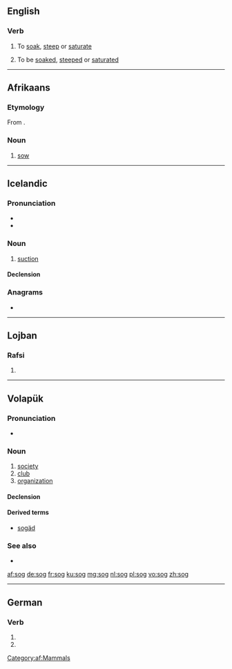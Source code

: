 {{also|Sog|sög|søg}}
==English==

===Verb===
{{en-verb|sogs|sogging|sogged}}

# {{context|transitive|lang=en}} To [[soak]], [[steep]] or [[saturate]]
# {{context|intransitive|lang=en}} To be [[soaked]], [[steeped]] or [[saturated]]

----
==Afrikaans==
===Etymology===
From {{etyl|nl|af}} {{term|zeug|lang=nl}}.
===Noun===
{{af-noun|sôe}}

# [[sow]]

[[Category:af:Mammals]]
----
==Icelandic==

===Pronunciation===
* {{IPA|/sɔːɣ/|lang=is}}
* {{rhymes|ɔːɣ|lang=is}}

===Noun===
{{is-noun|n|sogs|-}}

# [[suction]]

====Declension====
{{is-decl-noun-n-s|s|o|g|pl=-}}

===Anagrams===
* {{l|is|gos}}

----

==Lojban==

===Rafsi===
{{jbo-rafsi}}

# {{jbo-rafsi of|sorgu}}

----

==Volapük==

===Pronunciation===
* {{IPA|/soɡ/|lang=vo}}

===Noun===
{{vo-noun}}

# [[society]]
# [[club]]
# [[organization]]

====Declension====
{{vo-decl-noun}}

====Derived terms====
* [[sogäd]]

===See also===
* {{l|vo|klub}}

[[af:sog]]
[[de:sog]]
[[fr:sog]]
[[ku:sog]]
[[mg:sog]]
[[nl:sog]]
[[pl:sog]]
[[vo:sog]]
[[zh:sog]]

----
==German==

===Verb===
{{head|de}}
# {{de-verb form of|saugen|1|s|v}}
# {{de-verb form of|saugen|3|s|v}}
{{rfc-auto}}